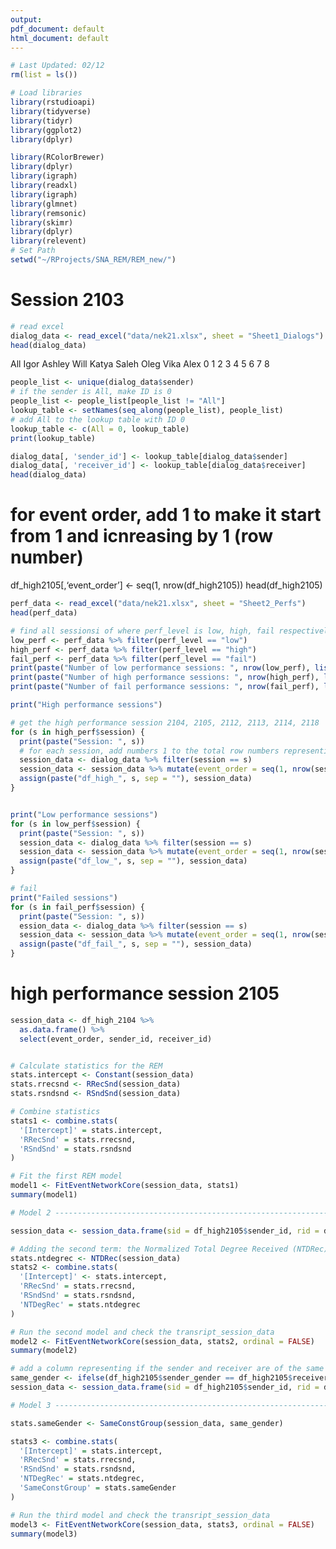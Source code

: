 ```yaml
---
output:
pdf_document: default
html_document: default
---
```

```r
# Last Updated: 02/12
rm(list = ls())

# Load libraries
library(rstudioapi)
library(tidyverse)
library(tidyr)
library(ggplot2)
library(dplyr)

library(RColorBrewer)
library(dplyr)
library(igraph)
library(readxl)
library(igraph)
library(glmnet)
library(remsonic)
library(skimr)
library(dplyr)
library(relevent)
# Set Path
setwd("~/RProjects/SNA_REM/REM_new/")
```

# Session 2103
```r
# read excel
dialog_data <- read_excel("data/nek21.xlsx", sheet = "Sheet1_Dialogs")
head(dialog_data)
```

All   Igor Ashley   Will  Katya  Saleh   Oleg   Vika   Alex
0      1      2      3      4      5      6      7      8

```r
people_list <- unique(dialog_data$sender)
# if the sender is All, make ID is 0
people_list <- people_list[people_list != "All"]
lookup_table <- setNames(seq_along(people_list), people_list)
# add All to the lookup table with ID 0
lookup_table <- c(All = 0, lookup_table)
print(lookup_table)
```


```r
dialog_data[, 'sender_id'] <- lookup_table[dialog_data$sender]
dialog_data[, 'receiver_id'] <- lookup_table[dialog_data$receiver]
head(dialog_data)
```

# for event order, add 1 to make it start from 1  and icnreasing by 1 (row number)
df_high2105[,'event_order'] <- seq(1, nrow(df_high2105))
head(df_high2105)


```r
perf_data <- read_excel("data/nek21.xlsx", sheet = "Sheet2_Perfs")
head(perf_data)
```


```r
# find all sessionsi of where perf_level is low, high, fail respectively
low_perf <- perf_data %>% filter(perf_level == "low")
high_perf <- perf_data %>% filter(perf_level == "high")
fail_perf <- perf_data %>% filter(perf_level == "fail")
print(paste("Number of low performance sessions: ", nrow(low_perf), list(low_perf$session)))
print(paste("Number of high performance sessions: ", nrow(high_perf), list(high_perf$session)))
print(paste("Number of fail performance sessions: ", nrow(fail_perf), list(fail_perf$session)))
```

```r
print("High performance sessions")

# get the high performance session 2104, 2105, 2112, 2113, 2114, 2118
for (s in high_perf$session) {
  print(paste("Session: ", s))
  # for each session, add numbers 1 to the total row numbers representing the event order
  session_data <- dialog_data %>% filter(session == s)
  session_data <- session_data %>% mutate(event_order = seq(1, nrow(session_data)))
  assign(paste("df_high_", s, sep = ""), session_data)
}


print("Low performance sessions")
for (s in low_perf$session) {
  print(paste("Session: ", s))
  session_data <- dialog_data %>% filter(session == s)
  session_data <- session_data %>% mutate(event_order = seq(1, nrow(session_data)))
  assign(paste("df_low_", s, sep = ""), session_data)
}

# fail
print("Failed sessions")
for (s in fail_perf$session) {
  print(paste("Session: ", s))
  ession_data <- dialog_data %>% filter(session == s)
  session_data <- session_data %>% mutate(event_order = seq(1, nrow(session_data)))
  assign(paste("df_fail_", s, sep = ""), session_data)
}
```

# high performance session 2105


```r

session_data <- df_high_2104 %>%
  as.data.frame() %>%
  select(event_order, sender_id, receiver_id)


# Calculate statistics for the REM
stats.intercept <- Constant(session_data)
stats.rrecsnd <- RRecSnd(session_data)
stats.rsndsnd <- RSndSnd(session_data)

# Combine statistics
stats1 <- combine.stats(
  '[Intercept]' = stats.intercept,
  'RRecSnd' = stats.rrecsnd,
  'RSndSnd' = stats.rsndsnd
)

# Fit the first REM model
model1 <- FitEventNetworkCore(session_data, stats1)
summary(model1)

```


```r

# Model 2 -----------------------------------------------------------------

session_data <- session_data.frame(sid = df_high2105$sender_id, rid = df_high2105$receiver_id, time = df_high2105$event_order, sender_dialog = df_high2105$sender_dialog)

# Adding the second term: the Normalized Total Degree Received (NTDRec)
stats.ntdegrec <- NTDRec(session_data)
stats2 <- combine.stats(
  '[Intercept]' <- stats.intercept,
  'RRecSnd' = stats.rrecsnd,
  'RSndSnd' = stats.rsndsnd,
  'NTDegRec' = stats.ntdegrec
)

# Run the second model and check the transript_session_data
model2 <- FitEventNetworkCore(session_data, stats2, ordinal = FALSE)
summary(model2)
```


```r

# add a column representing if the sender and receiver are of the same gender
same_gender <- ifelse(df_high2105$sender_gender == df_high2105$receiver_gender, 1, 0)
session_data <- session_data.frame(sid = df_high2105$sender_id, rid = df_high2105$receiver_id, time = df_high2105$event_order, sender_dialog = df_high2105$sender_dialog)

# Model 3 -----------------------------------------------------------------

stats.sameGender <- SameConstGroup(session_data, same_gender)

stats3 <- combine.stats(
  '[Intercept]' = stats.intercept,
  'RRecSnd' = stats.rrecsnd,
  'RSndSnd' = stats.rsndsnd,
  'NTDegRec' = stats.ntdegrec,
  'SameConstGroup' = stats.sameGender
)

# Run the third model and check the transript_session_data
model3 <- FitEventNetworkCore(session_data, stats3, ordinal = FALSE)
summary(model3)
```



